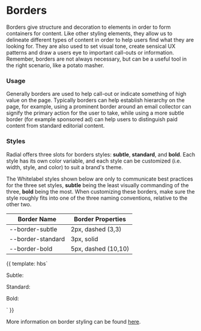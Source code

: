 
<Meta title="Foundations/Color & Borders" />

# Borders

Borders give structure and decoration to elements in order to form containers for content. Like other styling elements, they allow us to delineate different types of content in order to help users find what they are looking for. They are also used to set visual tone, create sensical UX patterns and draw a users eye to important call-outs or information. Remember, borders are not always necessary, but can be a useful tool in the right scenario, like a potato masher.

### Usage

Generally borders are used to help call-out or indicate something of high value on the page. Typically borders can help establish hierarchy on the page, for example, using a prominent border around an email collector can signify the primary action for the user to take, while using a more subtle border (for example sponsored ad) can help users to distinguish paid content from standard editorial content.  

### Styles

Radial offers three slots for borders styles: **subtle**, **standard**, and **bold**. Each style has its own color variable, and each style can be customized (i.e. width, style, and color) to suit a brand's theme.
  
The Whitelabel styles shown below are only to communicate best practices for the three set styles, **subtle** being the least visually commanding of the three, **bold** being the most. When customizing these borders, make sure the style roughly fits into one of the three naming conventions, relative to the other two.

| Border Name | Border Properties |
| -- | -- |
| --border-subtle | 2px, dashed (3,3) |
| --border-standard | 3px, solid |
| --border-bold | 5px, dashed (10,10) |

<Preview withToolbar={true}>
  <Story name="BorderExamples" height="300px">{{
    template: hbs`
    <div class="u-padding">
      <p class="u-space--bottom">Subtle:</p>
      <div class="sbdocs sbdocs-border-subtle u-space--double--bottom"></div>
      <p class="u-space--bottom">Standard:</p>
      <div class="sbdocs sbdocs-border-standard u-space--double--bottom"></div>
      <p class="u-space--bottom">Bold:</p>
      <div class="sbdocs sbdocs-border-bold"></div>
    </div>
    `
  }}</Story>
</Preview>

More information on border styling can be found [here](https://flaviocopes.com/css-border/).
